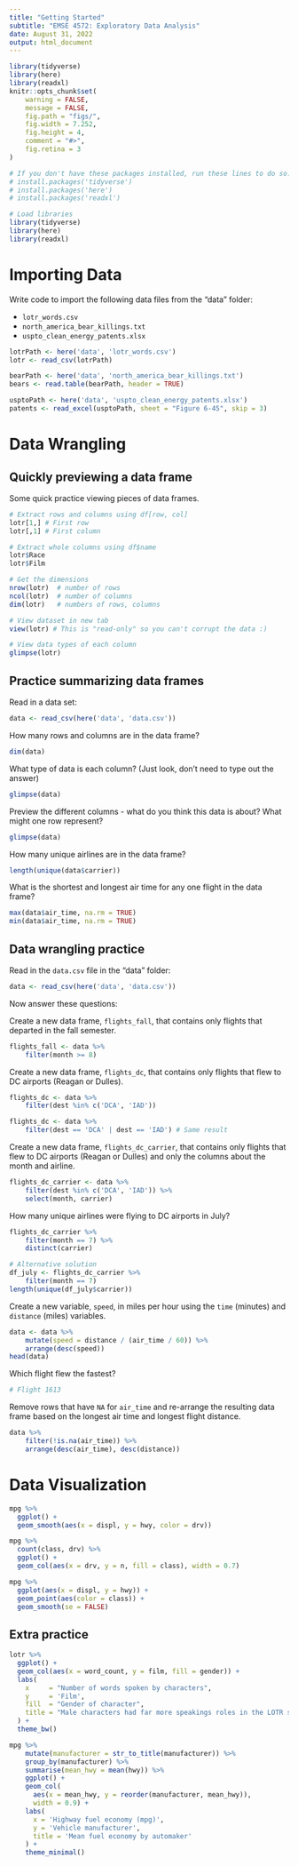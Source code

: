```yaml
---
title: "Getting Started"
subtitle: "EMSE 4572: Exploratory Data Analysis"
date: August 31, 2022
output: html_document
---
```


```r
library(tidyverse)
library(here)
library(readxl)
knitr::opts_chunk$set(
    warning = FALSE,
    message = FALSE,
    fig.path = "figs/",
    fig.width = 7.252,
    fig.height = 4,
    comment = "#>",
    fig.retina = 3
)
```

```r
# If you don't have these packages installed, run these lines to do so:
# install.packages('tidyverse')
# install.packages('here')
# install.packages('readxl')

# Load libraries
library(tidyverse)
library(here)
library(readxl)
```


# Importing Data

Write code to import the following data files from the "data" folder:

- `lotr_words.csv`
- `north_america_bear_killings.txt`
- `uspto_clean_energy_patents.xlsx`

```r
lotrPath <- here('data', 'lotr_words.csv')
lotr <- read_csv(lotrPath)

bearPath <- here('data', 'north_america_bear_killings.txt')
bears <- read.table(bearPath, header = TRUE)

usptoPath <- here('data', 'uspto_clean_energy_patents.xlsx')
patents <- read_excel(usptoPath, sheet = "Figure 6-45", skip = 3)
```


# Data Wrangling

## Quickly previewing a data frame

Some quick practice viewing pieces of data frames.

```r
# Extract rows and columns using df[row, col]
lotr[1,] # First row
lotr[,1] # First column

# Extract whole columns using df$name
lotr$Race
lotr$Film

# Get the dimensions
nrow(lotr)  # number of rows
ncol(lotr)  # number of columns
dim(lotr)   # numbers of rows, columns

# View dataset in new tab
view(lotr) # This is "read-only" so you can't corrupt the data :)

# View data types of each column
glimpse(lotr)
```

## Practice summarizing data frames

Read in a data set:

```r
data <- read_csv(here('data', 'data.csv'))
```

How many rows and columns are in the data frame?

```r
dim(data)
```

What type of data is each column? (Just look, don't need to type out the answer)

```r
glimpse(data)
```

Preview the different columns - what do you think this data is about? What might one row represent?

```r
glimpse(data)
```

How many unique airlines are in the data frame? 

```r
length(unique(data$carrier))
```

What is the shortest and longest air time for any one flight in the data frame?

```r
max(data$air_time, na.rm = TRUE)
min(data$air_time, na.rm = TRUE)
```

## Data wrangling practice

Read in the `data.csv` file in the "data" folder:

```r
data <- read_csv(here('data', 'data.csv'))
```

Now answer these questions:

Create a new data frame, `flights_fall`, that contains only flights that departed in the fall semester.

```r
flights_fall <- data %>% 
    filter(month >= 8)
```

Create a new data frame, `flights_dc`, that contains only flights that flew to DC airports (Reagan or Dulles).

```r
flights_dc <- data %>% 
    filter(dest %in% c('DCA', 'IAD'))

flights_dc <- data %>% 
    filter(dest == 'DCA' | dest == 'IAD') # Same result
```

Create a new data frame, `flights_dc_carrier`, that contains only flights that flew to DC airports (Reagan or Dulles) and only the columns about the month and airline.

```r
flights_dc_carrier <- data %>% 
    filter(dest %in% c('DCA', 'IAD')) %>% 
    select(month, carrier)
```

How many unique airlines were flying to DC airports in July?

```r
flights_dc_carrier %>% 
    filter(month == 7) %>% 
    distinct(carrier)

# Alternative solution
df_july <- flights_dc_carrier %>% 
    filter(month == 7) 
length(unique(df_july$carrier))
```

Create a new variable, `speed`, in miles per hour using the `time` (minutes) and `distance` (miles) variables. 

```r
data <- data %>% 
    mutate(speed = distance / (air_time / 60)) %>% 
    arrange(desc(speed))
head(data)
```

Which flight flew the fastest?

```r
# Flight 1613
```

Remove rows that have `NA` for `air_time` and re-arrange the resulting data frame based on the longest air time and longest flight distance.

```r
data %>% 
    filter(!is.na(air_time)) %>% 
    arrange(desc(air_time), desc(distance))
```

# Data Visualization

```r
mpg %>% 
  ggplot() +
  geom_smooth(aes(x = displ, y = hwy, color = drv))
```

```r
mpg %>% 
  count(class, drv) %>% 
  ggplot() +
  geom_col(aes(x = drv, y = n, fill = class), width = 0.7)
```

```r
mpg %>% 
  ggplot(aes(x = displ, y = hwy)) +
  geom_point(aes(color = class)) + 
  geom_smooth(se = FALSE)
```

## Extra practice 

```r
lotr %>%
  ggplot() +
  geom_col(aes(x = word_count, y = film, fill = gender)) +
  labs(
    x     = "Number of words spoken by characters",
    y     = 'Film',
    fill  = "Gender of character",
    title = "Male characters had far more speakings roles in the LOTR series films"
  ) +
  theme_bw()
```

```r
mpg %>%
    mutate(manufacturer = str_to_title(manufacturer)) %>%
    group_by(manufacturer) %>%
    summarise(mean_hwy = mean(hwy)) %>%
    ggplot() +
    geom_col(
      aes(x = mean_hwy, y = reorder(manufacturer, mean_hwy)), 
      width = 0.9) +
    labs(
      x = 'Highway fuel economy (mpg)',
      y = 'Vehicle manufacturer', 
      title = 'Mean fuel economy by automaker'
    ) + 
    theme_minimal()
```
